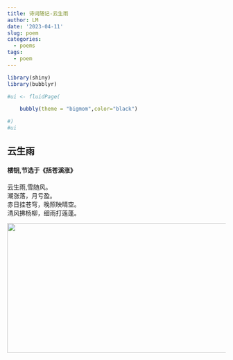 ```yaml
---
title: 诗词随记-云生雨
author: LM
date: '2023-04-11'
slug: poem
categories:
  - poems
tags:
  - poem
---
```

```r
library(shiny)
library(bubblyr)

#ui <- fluidPage(

    bubbly(theme = "bigmom",color="black")

#)
#ui
```

## 云生雨
#### 楼钥,节选于《括苍溪涨》
云生雨,雪随风。   
潮涨落，月亏盈。    
赤日挂苍穹，晚照映晴空。    
清风拂杨柳，细雨打莲蓬。    

![](images/1000.jpg){width=600px height=300px}
